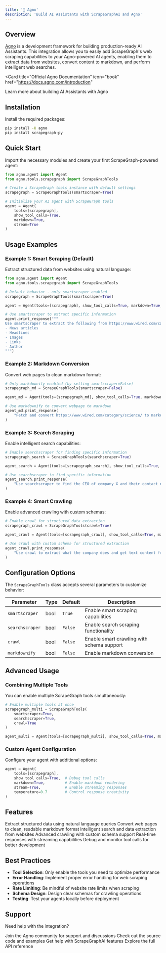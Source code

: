 ```yaml
---
title: '🦐 Agno'
description: 'Build AI Assistants with ScrapeGraphAI and Agno'
---
```


## Overview

[Agno](https://www.agno.com) is a development framework for building production-ready AI Assistants. This integration allows you to easily add ScrapeGraph's web scraping capabilities to your Agno-powered AI agents, enabling them to extract data from websites, convert content to markdown, and perform intelligent web searches.

<Card
  title="Official Agno Documentation"
  icon="book"
  href="https://docs.agno.com/introduction"
>
  Learn more about building AI Assistants with Agno
</Card>

## Installation

Install the required packages:

```bash
pip install -U agno
pip install scrapegraph-py
```

## Quick Start

Import the necessary modules and create your first ScrapeGraph-powered agent:

```python
from agno.agent import Agent
from agno.tools.scrapegraph import ScrapeGraphTools

# Create a ScrapeGraph tools instance with default settings
scrapegraph = ScrapeGraphTools(smartscraper=True)

# Initialize your AI agent with ScrapeGraph tools
agent = Agent(
    tools=[scrapegraph], 
    show_tool_calls=True, 
    markdown=True, 
    stream=True
)
```

## Usage Examples

### Example 1: Smart Scraping (Default)

Extract structured data from websites using natural language:

```python
from agno.agent import Agent
from agno.tools.scrapegraph import ScrapeGraphTools

# Default behavior - only smartscraper enabled
scrapegraph = ScrapeGraphTools(smartscraper=True)

agent = Agent(tools=[scrapegraph], show_tool_calls=True, markdown=True, stream=True)

# Use smartscraper to extract specific information
agent.print_response("""
Use smartscraper to extract the following from https://www.wired.com/category/science/:
- News articles
- Headlines
- Images
- Links
- Author
""")
```

### Example 2: Markdown Conversion

Convert web pages to clean markdown format:

```python
# Only markdownify enabled (by setting smartscraper=False)
scrapegraph_md = ScrapeGraphTools(smartscraper=False)

agent_md = Agent(tools=[scrapegraph_md], show_tool_calls=True, markdown=True)

# Use markdownify to convert webpage to markdown
agent_md.print_response(
    "Fetch and convert https://www.wired.com/category/science/ to markdown format"
)
```

### Example 3: Search Scraping

Enable intelligent search capabilities:

```python
# Enable searchscraper for finding specific information
scrapegraph_search = ScrapeGraphTools(searchscraper=True)

agent_search = Agent(tools=[scrapegraph_search], show_tool_calls=True, markdown=True)

# Use searchscraper to find specific information
agent_search.print_response(
    "Use searchscraper to find the CEO of company X and their contact details from https://example.com"
)
```

### Example 4: Smart Crawling

Enable advanced crawling with custom schemas:

```python
# Enable crawl for structured data extraction
scrapegraph_crawl = ScrapeGraphTools(crawl=True)

agent_crawl = Agent(tools=[scrapegraph_crawl], show_tool_calls=True, markdown=True)

# Use crawl with custom schema for structured extraction
agent_crawl.print_response(
    "Use crawl to extract what the company does and get text content from privacy and terms from https://scrapegraphai.com/ with a suitable schema."
)
```

## Configuration Options

The `ScrapeGraphTools` class accepts several parameters to customize behavior:

| Parameter | Type | Default | Description |
|-----------|------|---------|-------------|
| `smartscraper` | bool | `True` | Enable smart scraping capabilities |
| `searchscraper` | bool | `False` | Enable search scraping functionality |
| `crawl` | bool | `False` | Enable smart crawling with schema support |
| `markdownify` | bool | `False` | Enable markdown conversion |

## Advanced Usage

### Combining Multiple Tools

You can enable multiple ScrapeGraph tools simultaneously:

```python
# Enable multiple tools at once
scrapegraph_multi = ScrapeGraphTools(
    smartscraper=True,
    searchscraper=True,
    crawl=True
)

agent_multi = Agent(tools=[scrapegraph_multi], show_tool_calls=True, markdown=True)
```

### Custom Agent Configuration

Configure your agent with additional options:

```python
agent = Agent(
    tools=[scrapegraph],
    show_tool_calls=True,  # Debug tool calls
    markdown=True,         # Enable markdown rendering
    stream=True,           # Enable streaming responses
    temperature=0.7        # Control response creativity
)
```

## Features

<CardGroup cols={2}>
  <Card title="Smart Scraping" icon="robot">
    Extract structured data using natural language queries
  </Card>
  <Card title="Markdown Conversion" icon="file-code">
    Convert web pages to clean, readable markdown format
  </Card>
  <Card title="Search Scraping" icon="search">
    Intelligent search and data extraction from websites
  </Card>
  <Card title="Smart Crawling" icon="spider">
    Advanced crawling with custom schema support
  </Card>
  <Card title="Streaming Support" icon="stream">
    Real-time responses with streaming capabilities
  </Card>
  <Card title="Tool Visibility" icon="eye">
    Debug and monitor tool calls for better development
  </Card>
</CardGroup>

## Best Practices

- **Tool Selection**: Only enable the tools you need to optimize performance
- **Error Handling**: Implement proper error handling for web scraping operations
- **Rate Limiting**: Be mindful of website rate limits when scraping
- **Schema Design**: Design clear schemas for crawling operations
- **Testing**: Test your agents locally before deployment

## Support

Need help with the integration?

<CardGroup cols={2}>
  <Card
    title="Agno Discord"
    icon="discord"
    href="https://discord.gg/4MtYHHrgA8"
  >
    Join the Agno community for support and discussions
  </Card>
  <Card
    title="GitHub Cookbook"
    icon="github"
    href="https://github.com/agno-agi/agno/blob/main/cookbook/tools/scrapegraph_tools.py"
  >
    Check out the source code and examples
  </Card>
  <Card
    title="ScrapeGraphAI Discord"
    icon="discord"
    href="https://discord.gg/uJN7TYcpNa"
  >
    Get help with ScrapeGraphAI features
  </Card>
  <Card
    title="Documentation"
    icon="book"
    href="/api-reference/introduction"
  >
    Explore the full API reference
  </Card>
</CardGroup>
